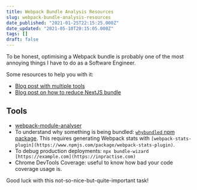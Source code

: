 ```yaml
---
title: Webpack Bundle Analysis Resources
slug: webpack-bundle-analysis-resources
date_published: "2021-01-25T22:15:25.000Z"
date_updated: "2021-05-10T20:15:05.000Z"
tags: []
draft: false
---
```


To be honest, optimising a Webpack bundle is probably one of the most annoying things I have to do as a Software Engineer.

Some resources to help you with it:

- [Blog post with multiple tools](https://medium.com/@joeclever/three-simple-ways-to-inspect-a-webpack-bundle-7f6a8fe7195d)
- [Blog post on how to reduce NextJS bundle](https://medium.com/ne-digital/how-to-reduce-next-js-bundle-size-68f7ac70c375)

## Tools

- [webpack-module-analyser](https://www.npmjs.com/package/webpack-bundle-analyzer)
- To understand why something is being bundled: [`whybundled` npm package](https://www.npmjs.com/package/whybundled). This requires generating Webpack stats with `[webpack-stats-plugin](https://www.npmjs.com/package/webpack-stats-plugin)`.
- To debug production deployments: `npx bundle-wizard [https://example.com](https://inpractise.com)`
- Chrome DevTools Coverage: useful to know how bad your code coverage usage is.

Good luck with this not-so-nice-but-quite-important task!
